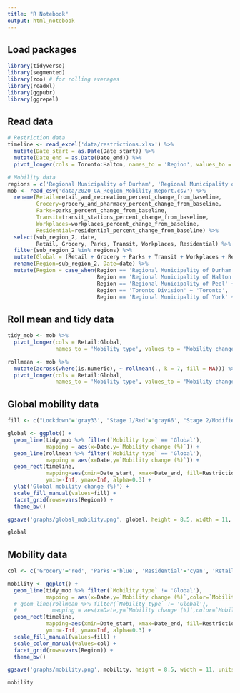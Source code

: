 ```yaml
---
title: "R Notebook"
output: html_notebook
---
```


## Load packages
```r
library(tidyverse)
library(segmented)
library(zoo) # for rolling averages
library(readxl)
library(ggpubr)
library(ggrepel)
```

## Read data
```r
# Restriction data
timeline <- read_excel('data/restrictions.xlsx') %>% 
  mutate(Date_start = as.Date(Date_start)) %>% 
  mutate(Date_end = as.Date(Date_end)) %>% 
  pivot_longer(cols = Toronto:Halton, names_to = 'Region', values_to = 'Restrictions')

# Mobility data
regions = c('Regional Municipality of Durham', 'Regional Municipality of Halton', 'Regional Municipality of Peel', 'Toronto Division', 'Regional Municipality of York')
mob <- read_csv('data/2020_CA_Region_Mobility_Report.csv') %>% 
  rename(Retail=retail_and_recreation_percent_change_from_baseline,
         Grocery=grocery_and_pharmacy_percent_change_from_baseline,
         Parks=parks_percent_change_from_baseline,
         Transit=transit_stations_percent_change_from_baseline,
         Workplaces=workplaces_percent_change_from_baseline,
         Residential=residential_percent_change_from_baseline) %>% 
  select(sub_region_2, date, 
         Retail, Grocery, Parks, Transit, Workplaces, Residential) %>% 
  filter(sub_region_2 %in% regions) %>% 
  mutate(Global = (Retail + Grocery + Parks + Transit + Workplaces + Residential)/6)%>%
  rename(Region=sub_region_2, Date=date) %>% 
  mutate(Region = case_when(Region == 'Regional Municipality of Durham' ~ 'Durham',
                            Region == 'Regional Municipality of Halton' ~ 'Halton',
                            Region == 'Regional Municipality of Peel' ~ 'Peel',
                            Region == 'Toronto Division' ~ 'Toronto',
                            Region == 'Regional Municipality of York' ~ 'York'))
```

## Roll mean and tidy data
```r
tidy_mob <- mob %>% 
  pivot_longer(cols = Retail:Global, 
               names_to = 'Mobility type', values_to = 'Mobility change (%)')

rollmean <- mob %>% 
  mutate(across(where(is.numeric), ~ rollmean(., k = 7, fill = NA))) %>% 
  pivot_longer(cols = Retail:Global, 
               names_to = 'Mobility type', values_to = 'Mobility change (%)')
```

## Global mobility data
```r
fill <- c("Lockdown"='gray33', "Stage 1/Red"='gray66', "Stage 2/Modified Stage 2/Orange"='red', "Stage 3/ Yellow"='green', "Gathering limits"='orange')

global <- ggplot() +
  geom_line(tidy_mob %>% filter(`Mobility type` == 'Global'),
            mapping = aes(x=Date,y=`Mobility change (%)`)) +
  geom_line(rollmean %>% filter(`Mobility type` == 'Global'),
            mapping = aes(x=Date,y=`Mobility change (%)`)) +
  geom_rect(timeline, 
            mapping=aes(xmin=Date_start, xmax=Date_end, fill=Restrictions),
            ymin=-Inf, ymax=Inf, alpha=0.3) +
  ylab('Global mobility change (%)') +
  scale_fill_manual(values=fill) +
  facet_grid(rows=vars(Region)) +
  theme_bw()

ggsave('graphs/global_mobility.png', global, height = 8.5, width = 11, units = 'in')

global
```


## Mobility data
```r
col <- c('Grocery'='red', 'Parks'='blue', 'Residential'='cyan', 'Retail'='darkgreen', 'Transit'='pink', 'Workplaces'='seagreen1')

mobility <- ggplot() +
  geom_line(tidy_mob %>% filter(`Mobility type` != 'Global'), 
            mapping = aes(x=Date,y=`Mobility change (%)`,color=`Mobility type`)) +
  # geom_line(rollmean %>% filter(`Mobility type` != 'Global'), 
  #           mapping = aes(x=Date,y=`Mobility change (%)`,color=`Mobility type`)) +
  geom_rect(timeline, 
            mapping=aes(xmin=Date_start, xmax=Date_end, fill=Restrictions),
            ymin=-Inf, ymax=Inf, alpha=0.3) +
  scale_fill_manual(values=fill) +
  scale_color_manual(values=col) +
  facet_grid(rows=vars(Region)) +
  theme_bw()

ggsave('graphs/mobility.png', mobility, height = 8.5, width = 11, units = 'in')

mobility
```



